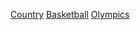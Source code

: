 {{Categories by country|nocat}}

[[Category:奧運籃球運動員|Country]]
[[Category:夏季奧運各國各項目運動員|Basketball]]
[[Category:各國籃球運動員|Olympics]]